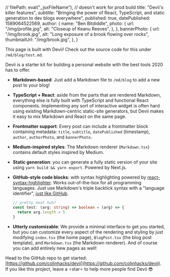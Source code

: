 
  // filePath: eval("_jsxFileName"), // doesn't work for prod build
  title: "Devii's killer features",
  subtitle:
    "Bringing the power of React, TypeScript, and static generation to dev blogs everywhere",
  published: true,
  datePublished: 1589064522569,
  author: {
    name: "Ben Bitdiddle",
    photo: {
      url: "/img/profile.jpg",
      alt: "Closeup of Keanu Reeves",
    },
  },
  bannerPhoto: {
    url: "/img/brook.jpg",
    alt: "Long exposure of a brook flowing over rocks",
    thumbnailUrl: "/img/brook.jpg",
  },
}


This page is built with Devii! Check out the source code for this under `/md/blog/test.md`.

Devii is a starter kit for building a personal website with the best tools 2020 has to offer.

- **Markdown-based**: Just add a Markdown file to `/md/blog` to add a new post to your blog!
- **TypeScript + React**: aside from the parts that are rendered Markdown, everything else is fully built with TypeScript and functional React components. Implementing any sort of interactive widget is often hard using existing Markdown-centric static-site generators, but Devii makes it easy to mix Markdown and React on the same page.
- **Frontmatter support**: Every post can include a frontmatter block containing metadata: `title`, `subtitle`, `datePublished` (timestamp), `author`, `authorPhoto`, and `bannerPhoto`.
- **Medium-inspired styles**: The Markdown renderer (`Markdown.tsx`) contains default styles inspired by Medium.
- **Static generation**: you can generate a fully static version of your site using `yarn build && yarn export`. Powered by Next.js.
- **GitHub-style code blocks**: with syntax highlighting powered by [react-syntax-highlighter](https://github.com/conorhastings/react-syntax-highlighter). Works out-of-the-box for all programming languages. Just use Markdown's triple backtick syntax with a "language identifier", [just like GitHub](https://help.github.com/en/github/writing-on-github/creating-and-highlighting-code-blocks).

  ```ts
  // pretty neat huh?
  const test: (arg: string) => boolean = (arg) => {
    return arg.length > 5
  }
  ```

- **Utterly customizable**: We provide a minimal interface to get you started, but you can customize every aspect of the rendering and styling by just modifying `index.tsx` (the home page), `BlogPost.tsx` (the blog post template), and `Markdown.tsx` (the Markdown renderer). And of course you can add entirely new pages as well!

Head to the GitHub repo to get started: [https://github.com/colinhacks/devii](https://github.com/colinhacks/devii). If you like this project, leave a ⭐️star⭐️ to help more people find Devii 😎
